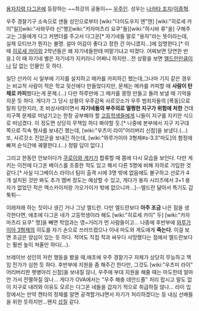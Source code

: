 [[용자지령 다그온]]에 등장하는 ~~최강의 공돌이~~ [[우주인]]. 성우는 [[나카타 조지]]/[[이종혁]].

우주 경찰기구 소속으로 샌들 성인으로부터 [wiki:"다이도우지 엔"엔] [wiki:"히로세 카이"일][wiki:"사와무라 신"행][wiki:"카자마츠리 요쿠"들][wiki:"하시바 류"을] 구해주고는 그들에게 다그 커맨더를 주고서 다그온[* 자기네들 말로 "용자"라는 뜻이라는데, 실제 모티브가 뭔지는 불명. 설마 어감이 좋다고 정한 건 아니겠지...]에 임명한다.[* 이때 [[히로세 카이]]외 2학년들은 왜 자기네들한테 떠맡기냐고 따졌다. 어찌보면 당연한 반응.] 이 때 자기네 별은 자기네가 지키라니 어쩌니 하지만...전 상황을 보면 [[엘드란]]만큼이나 답 없는 인물인 듯 하다.

일단 산카이 시 일부에 기지를 설치하고 메카를 카피하긴 했는데,그나마 기지 같은 경우는 비교적 사람이 적은 학교 뒷산에다 만들었다지만, 문제는 메카를 카피할 때 '''사람이 탄채로 카피'''했다는게 문제.(...) 다만 하루만에 그 메카를 몽땅 만들고 돌려 보낼 때 기억을 지운 듯 하다.
게다가 그 당시 상황이 우주감옥 사르갓소가 우주 범죄자들의 [폭동]으로 탈취 당한지라, 초 비상사태이면서 '''자기네들의 부주의로 멀쩡한 지구가 위험에 처한''' 건데 지구쪽 문제로 떠넘기고는 한창 공부해야 할 [[고등학생]]들에게 니들이 지구를 지키란 식으로 떠넘겼다. 이 정도면 상당히 무책임 하다 봐야할 듯.[* 나중에 본부에서 지구 지구대 쪽으로 직속 형사를 보내긴 했는데, [wiki:"우츠미 라이"어리버리 신참]을 보냈다.(...) 또, 사르갓소 진압군을 보내긴 하는데, [wiki:"와루가이아 3형제#s-3.3"마도]의 함정에 빠져 순식간에 궤멸한다.(...) 정말 답이 없다.]

그리고 한동안 안보이다가 [[쿠로이와 게키]]가 합류할 때 쯤에 다시 모습을 보인다. 다만 게키는 이전에 다그온 베이스를 조종한 적도 있고 해서 다른 5명에 비해 자의로 가입한 것 같다.[* 사실 다그베이스 라이너 팀이 출격 시에 3명 밖에 없음에도 불구하고 선로가 4개 설치된 것만 봐도 추가 멤버 정도는 예상할 수 있고, 게다가 용자 시리즈에서 3+1 용자가 없었던 적은 엑스카이저랑 가오가이가 밖에 없으니까...]--엘드란 닮아서 특기도 갑툭튀--

이래저래 하는 짓이나 생긴 거나 그냥 엘드란. 다만 엘드란보다 '''아주 조금''' 나은 점을 생각한다면, 애초에 다그온 네가 고등학생이라 해도 [wiki:"히로세 카이" 두] [wiki:"카자마츠리 요쿠" 명]을 빼면 학업과는 영~거리가 먼 사람들이고... 나중에 후반부에 [[와루가이아 3형제]]의 히도를 자기 손으로 쓰러뜨렸으나 이내 마도와 게도에게 '''죽는다'''. 이걸 보면 조금은 양심이 있는 듯 하다. 적어도 직접 적과 싸우다 사망했다는 점에서 엘드란보다는 훨씬 높이 쳐줄만 하다(...).

브레이브 성인의 저런 행동을 봤을 때,애초에 우주 경찰기구 자체가 상당히 무능하고 책임 전가가 심한 듯 하다. 후반부에 지원을 좀 해주긴 한다만, 그것도 [wiki:"우츠미 라이" 어리버리한 햇병아리 신참]을 보내질 않나, 우주에 부대 지원을 해줄 때는 마도한테 얼마 안 가서 전멸하질 않나... 게다가 OVA에서는 "우주 해충 데안드졸" 처리 랍시고 말도 없이 지구로 내려와 이유도 모르는 다그온 네들을 갑자기 적으로 취급하질 않나... 라이 입장에서는 만약 켄타의 정체를 알면 공격할거냐면서 자기가 처리하겠다는 등 내심 선배들을 위한 듯하지만...왠지 [[삽질]] 같다.
